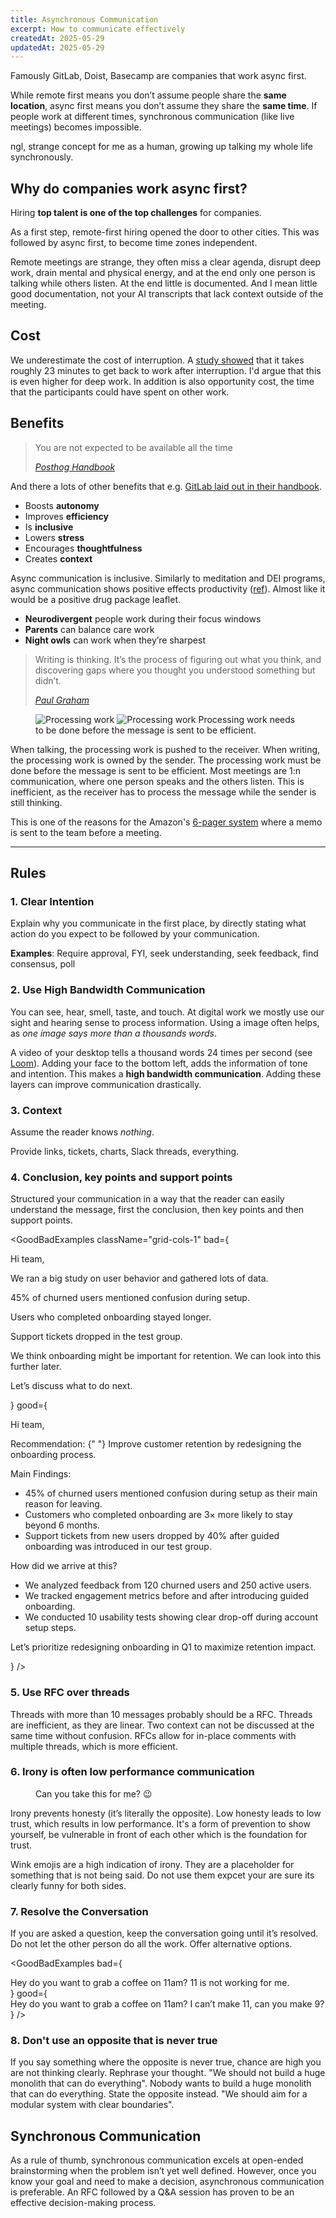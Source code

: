 ```yaml
--- 
title: Asynchronous Communication
excerpt: How to communicate effectively
createdAt: 2025-05-29
updatedAt: 2025-05-29
---
```


Famously GitLab, Doist, Basecamp are companies that work async first.

While remote first means you don’t assume people share the **same location**, async first means you don’t assume they share the **same time**. If people work at different times, synchronous communication (like live meetings) becomes impossible.

ngl, strange concept for me as a human, growing up talking my whole life synchronously.

## Why do companies work async first?

Hiring **top talent is one of the top challenges** for companies. 

As a first step, remote-first hiring opened the door to other cities. This was followed by async first, to become time zones independent. 

Remote meetings are strange, they often miss a clear agenda, disrupt deep work, drain mental and physical energy, and at the end only one person is talking while others listen. At the end little is documented. And I mean little good documentation, not your AI transcripts that lack context outside of the meeting. 

## Cost

We underestimate the cost of interruption. A [study showed](https://dl.acm.org/doi/abs/10.1145/1357054.1357072) that it takes roughly 23 minutes to get back to work after interruption. I'd argue that this is even higher for deep work. In addition is also opportunity cost, the time that the participants could have spent on other work.

## Benefits

> You are not expected to be available all the time
> 
> <cite>[Posthog Handbook](https://posthog.com/handbook/company/communication#golden-rules)</cite>

And there a lots of other benefits that e.g. [GitLab laid out in their handbook](https://handbook.gitlab.com/handbook/company/culture/all-remote/asynchronous/).

- Boosts **autonomy**
- Improves **efficiency**
- Is **inclusive**
- Lowers **stress**
- Encourages **thoughtfulness**
- Creates **context**

Async communication is inclusive. Similarly to meditation and DEI programs, async communication shows positive effects productivity ([ref](https://www.mckinsey.com/featured-insights/diversity-and-inclusion/diversity-matters-even-more-the-case-for-holistic-impact)). Almost like it would be a positive drug package leaflet.

- **Neurodivergent** people work during their focus windows
- **Parents** can balance care work
- **Night owls** can work when they’re sharpest

> Writing is thinking. It’s the process of figuring out what you think, and discovering gaps where you thought you understood something but didn’t.
>
> <cite>[Paul Graham](https://www.paulgraham.com/words.html)</cite>

<Figure>
  <FigureContent>
    <img src="/static/images/blog/async-processing-dark.png" className='hidden dark:block' srcdark="/static/images/blog/async-processing-dark.png" alt="Processing work" />
    <img src="/static/images/blog/async-processing.png" className='dark:hidden' srcdark="/static/images/blog/async-processing-dark.png" alt="Processing work" />
  </FigureContent>
  <FigureCaption>Processing work needs to be done before the message is sent to be efficient.</FigureCaption>
</Figure>

When talking, the processing work is pushed to the receiver. When writing, the processing work is owned by the sender. The processing work must be done before the message is sent to be efficient. Most meetings are 1:n communication, where one person speaks and the others listen. This is inefficient, as the receiver has to process the message while the sender is still thinking.

This is one of the reasons for the Amazon's [6-pager system](https://www.google.com/search?q=Amazons+6+Pager+system) where a memo is sent to the team before a meeting.

---

## Rules

### 1. Clear Intention

Explain why you communicate in the first place, by directly stating what action do you expect to be followed by your communication.

<div className="mb-4" />

**Examples**: Require approval, FYI, seek understanding, seek feedback, find consensus, poll

### 2. Use High Bandwidth Communication

You can see, hear, smell, taste, and touch. At digital work we mostly use our sight and hearing sense to process information. Using a image often helps, as *one image says more than a thousands words*. 

A video of your desktop tells a thousand words 24 times per second (see [Loom](https://www.loom.com)). Adding your face to the bottom left, adds the information of tone and intention. This makes a **high bandwidth communication**. Adding these layers can improve communication drastically. 

### 3. Context

Assume the reader knows *nothing*.

Provide links, tickets, charts, Slack threads, everything.

### 4. Conclusion, key points and support points

Structured your communication in a way that the reader can easily understand the message, first the conclusion, then key points and then support points.

<GoodBadExamples
  className="grid-cols-1"
  bad={
    <SlackMessage name="Alice">
      <p>Hi team,</p>
      <p>
        <span>
          We ran a big study on user behavior and gathered lots of data.
        </span>
      </p>
      <p>
        <span>
          <span className="font-bold">45%</span> of churned users mentioned confusion during setup.
        </span>
      </p>
      <p>
        <span>
          Users who completed onboarding stayed longer.
        </span>
      </p>
      <p>
        <span>
          Support tickets dropped in the test group.
        </span>
      </p>
      <p>
        <span>
          We think onboarding might be important for retention. We can look into this further later.
        </span>
      </p>
      <p>
        <span>
          Let’s discuss what to do next.
        </span>
      </p>
    </SlackMessage>
  }
  good={
    <SlackMessage name="Alice">
      <p>Hi team,</p>
      <p>
        <span className="font-medium">
          Recommendation:
        </span>{" "}
        Improve customer retention by redesigning the onboarding process.
      </p>
      <p>
        <span className="font-medium">Main Findings:</span>
      </p>
      <ul>
        <li>
          <span>
            45% of churned users mentioned confusion during setup as their main reason for leaving.
          </span>
        </li>
        <li>
          <span>
            Customers who completed onboarding are <span className="font-medium">3×</span> more likely to stay beyond 6 months.
          </span>
        </li>
        <li>
          <span>
            Support tickets from new users dropped by <span className="font-medium">40%</span> after guided onboarding was introduced in our test group.
          </span>
        </li>
      </ul>
      <p>
        <span className="font-medium">How did we arrive at this?</span>
      </p>
      <ul>
        <li>
          <span>
            We analyzed feedback from 120 churned users and 250 active users.
          </span>
        </li>
        <li>
          <span>
            We tracked engagement metrics before and after introducing guided onboarding.
          </span>
        </li>
        <li>
          <span>
            We conducted 10 usability tests showing clear drop-off during account setup steps.
          </span>
        </li>
      </ul>
      <p>
        <span className="font-medium">
          Let’s prioritize redesigning onboarding in Q1 to maximize retention impact.
        </span>
      </p>
    </SlackMessage>
  }
/>

### 5. Use RFC over threads

Threads with more than 10 messages probably should be a RFC. Threads are inefficient, as they are linear. Two context can not be discussed at the same time without confusion. RFCs allow for in-place comments with multiple threads, which is more efficient.

### 6. Irony is often low performance communication

<Figure>
  <FigureContent>
    <SlackMessage name="Alice">
      <p>
          Can you take this for me? 😉
      </p>
    </SlackMessage>
  </FigureContent>
</Figure>

Irony prevents honesty (it’s literally the opposite). Low honesty leads to low trust, which results in low performance. It's a form of prevention to show yourself, be vulnerable in front of each other which is the foundation for trust.

Wink emojis are a high indication of irony. They are a placeholder for something that is not being said. Do not use them expcet your are sure its clearly funny for both sides.


### 7. Resolve the Conversation

If you are asked a question, keep the conversation going until it’s resolved. Do not let the other person do all the work. Offer alternative options.

<div className="mb-4" />

<GoodBadExamples
  bad={
    <div className="flex flex-col gap-2">
      <SlackMessage name="Alice">Hey do you want to grab a coffee on 11am?</SlackMessage> <SlackMessage name="Bob">11 is not working for me.</SlackMessage>
    </div>
  }
  good={
    <div className="flex flex-col gap-2">
      <SlackMessage name="Alice">Hey do you want to grab a coffee on 11am?</SlackMessage> <SlackMessage name="Bob">I can’t make 11, can you make 9?</SlackMessage>
    </div>
  }
/>

### 8. Don't use an opposite that is never true

If you say something where the opposite is never true, chance are high you are not thinking clearly. Rephrase your thought. "We should not build a huge monolith that can do everything". Nobody wants to build a huge monolith that can do everything. State the opposite instead. "We should aim for a modular system with clear boundaries".

## Synchronous Communication

As a rule of thumb, synchronous communication excels at open-ended brainstorming when the problem isn’t yet well defined. However, once you know your goal and need to make a decision, asynchronous communication is preferable. An RFC followed by a Q&A session has proven to be an effective decision-making process.